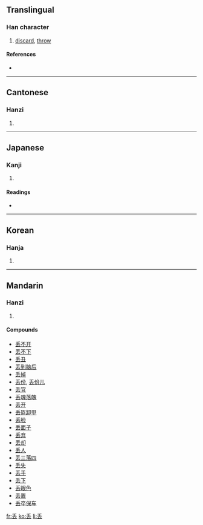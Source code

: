 {{see|丟}}<!-- may be replaced by zh-forms -->
==Translingual==

===Han character===
{{Han char|rn=4|rad=丿|as=05|sn=6|four=|canj=竹土戈 (HGI)}}

# [[discard]], [[throw]]

====References====
* {{Han ref|kx=0078.101|hdz=10386.030|uh=4E22|ud=20002}}

----

==Cantonese==

===Hanzi===
{{yue-hanzi|jyut=|y=diu1, diu6}}

# {{defn|Cantonese}}

----

==Japanese==

===Kanji===
{{ja-kanji|grade=|rs=丿05}}

# {{defn|Japanese}}

====Readings====
* {{ja-readings|on=[[ちゅう]] (chū), [[ちゅ]] (chu)|kun=[[さる]] (saru), [[なげうつ]] (nageutsu)}}

----

==Korean==

===Hanja===
{{ko-hanja|hangeul=주|rv=ju|mr=chu}}

# {{defn|Korean}}

----

==Mandarin==

===Hanzi===
{{cmn-hanzi|tra=丟|pin=[[diū]] ([[diu1]]), [[liàng]] ([[liang4]])|wg=tiu<sup>1</sup>, liang<sup>4</sup>}}

# {{defn|Mandarin}}

====Compounds====
* [[丢不开]]
* [[丢不下]]
* [[丢丑]]
* [[丢到脑后]]
* [[丢掉]]
* [[丢份]], [[丢份儿]]
* [[丢官]]
* [[丢魂落魄]]
* [[丢开]]
* [[丢盔卸甲]]
* [[丢脸]]
* [[丢面子]]
* [[丢弃]]
* [[丢却]]
* [[丢人]]
* [[丢三落四]]
* [[丢失]]
* [[丢手]]
* [[丢下]]
* [[丢眼色]]
* [[丢置]]
* [[丢卒保车]]

[[fr:丢]]
[[ko:丢]]
[[li:丢]]